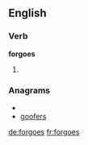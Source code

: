==English==

===Verb===
'''forgoes'''

# {{third-person singular of|[[forgo]]}}

===Anagrams===
* {{alphagram|efgoors}}
* [[goofers#English|goofers]]

[[de:forgoes]]
[[fr:forgoes]]